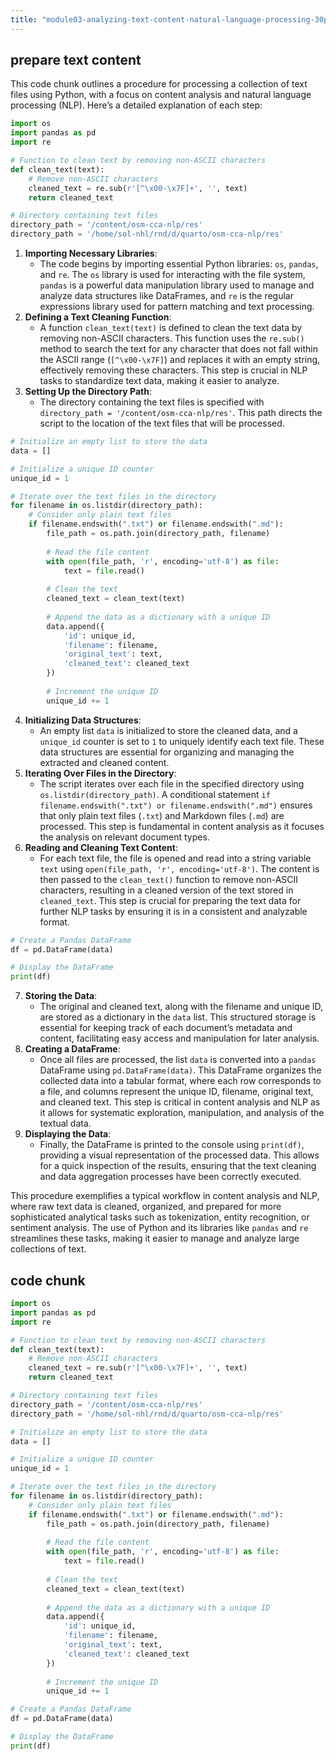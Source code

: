 ```yaml
---
title: "module03-analyzing-text-content-natural-language-processing-30pct/3-1-2-computer-lab.qmd"
---
```


## prepare text content

This code chunk outlines a procedure for processing a collection of text files using Python, with a focus on content analysis and natural language processing (NLP). Here’s a detailed explanation of each step:

```python
import os
import pandas as pd
import re

# Function to clean text by removing non-ASCII characters
def clean_text(text):
    # Remove non-ASCII characters
    cleaned_text = re.sub(r'[^\x00-\x7F]+', '', text)
    return cleaned_text

# Directory containing text files
directory_path = '/content/osm-cca-nlp/res'
directory_path = '/home/sol-nhl/rnd/d/quarto/osm-cca-nlp/res'
```

1. **Importing Necessary Libraries**:
   - The code begins by importing essential Python libraries: `os`, `pandas`, and `re`. The `os` library is used for interacting with the file system, `pandas` is a powerful data manipulation library used to manage and analyze data structures like DataFrames, and `re` is the regular expressions library used for pattern matching and text processing.

2. **Defining a Text Cleaning Function**:
   - A function `clean_text(text)` is defined to clean the text data by removing non-ASCII characters. This function uses the `re.sub()` method to search the text for any character that does not fall within the ASCII range (`[^\x00-\x7F]`) and replaces it with an empty string, effectively removing these characters. This step is crucial in NLP tasks to standardize text data, making it easier to analyze.

3. **Setting Up the Directory Path**:
   - The directory containing the text files is specified with `directory_path = '/content/osm-cca-nlp/res'`. This path directs the script to the location of the text files that will be processed.

```python
# Initialize an empty list to store the data
data = []

# Initialize a unique ID counter
unique_id = 1

# Iterate over the text files in the directory
for filename in os.listdir(directory_path):
    # Consider only plain text files
    if filename.endswith(".txt") or filename.endswith(".md"):
        file_path = os.path.join(directory_path, filename)
        
        # Read the file content
        with open(file_path, 'r', encoding='utf-8') as file:
            text = file.read()
        
        # Clean the text
        cleaned_text = clean_text(text)
        
        # Append the data as a dictionary with a unique ID
        data.append({
            'id': unique_id,
            'filename': filename,
            'original_text': text,
            'cleaned_text': cleaned_text
        })
        
        # Increment the unique ID
        unique_id += 1
```

4. **Initializing Data Structures**:
   - An empty list `data` is initialized to store the cleaned data, and a `unique_id` counter is set to `1` to uniquely identify each text file. These data structures are essential for organizing and managing the extracted and cleaned content.

5. **Iterating Over Files in the Directory**:
   - The script iterates over each file in the specified directory using `os.listdir(directory_path)`. A conditional statement `if filename.endswith(".txt") or filename.endswith(".md")` ensures that only plain text files (`.txt`) and Markdown files (`.md`) are processed. This step is fundamental in content analysis as it focuses the analysis on relevant document types.

6. **Reading and Cleaning Text Content**:
   - For each text file, the file is opened and read into a string variable `text` using `open(file_path, 'r', encoding='utf-8')`. The content is then passed to the `clean_text()` function to remove non-ASCII characters, resulting in a cleaned version of the text stored in `cleaned_text`. This step is crucial for preparing the text data for further NLP tasks by ensuring it is in a consistent and analyzable format.

```python
# Create a Pandas DataFrame
df = pd.DataFrame(data)

# Display the DataFrame
print(df)
```

7. **Storing the Data**:
   - The original and cleaned text, along with the filename and unique ID, are stored as a dictionary in the `data` list. This structured storage is essential for keeping track of each document's metadata and content, facilitating easy access and manipulation for later analysis.

8. **Creating a DataFrame**:
   - Once all files are processed, the list `data` is converted into a `pandas` DataFrame using `pd.DataFrame(data)`. This DataFrame organizes the collected data into a tabular format, where each row corresponds to a file, and columns represent the unique ID, filename, original text, and cleaned text. This step is critical in content analysis and NLP as it allows for systematic exploration, manipulation, and analysis of the textual data.

9. **Displaying the Data**:
   - Finally, the DataFrame is printed to the console using `print(df)`, providing a visual representation of the processed data. This allows for a quick inspection of the results, ensuring that the text cleaning and data aggregation processes have been correctly executed.

This procedure exemplifies a typical workflow in content analysis and NLP, where raw text data is cleaned, organized, and prepared for more sophisticated analytical tasks such as tokenization, entity recognition, or sentiment analysis. The use of Python and its libraries like `pandas` and `re` streamlines these tasks, making it easier to manage and analyze large collections of text.

## code chunk

```python
import os
import pandas as pd
import re

# Function to clean text by removing non-ASCII characters
def clean_text(text):
    # Remove non-ASCII characters
    cleaned_text = re.sub(r'[^\x00-\x7F]+', '', text)
    return cleaned_text

# Directory containing text files
directory_path = '/content/osm-cca-nlp/res'
directory_path = '/home/sol-nhl/rnd/d/quarto/osm-cca-nlp/res'

# Initialize an empty list to store the data
data = []

# Initialize a unique ID counter
unique_id = 1

# Iterate over the text files in the directory
for filename in os.listdir(directory_path):
    # Consider only plain text files
    if filename.endswith(".txt") or filename.endswith(".md"):
        file_path = os.path.join(directory_path, filename)
        
        # Read the file content
        with open(file_path, 'r', encoding='utf-8') as file:
            text = file.read()
        
        # Clean the text
        cleaned_text = clean_text(text)
        
        # Append the data as a dictionary with a unique ID
        data.append({
            'id': unique_id,
            'filename': filename,
            'original_text': text,
            'cleaned_text': cleaned_text
        })
        
        # Increment the unique ID
        unique_id += 1

# Create a Pandas DataFrame
df = pd.DataFrame(data)

# Display the DataFrame
print(df)
```



